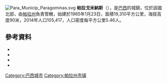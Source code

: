[[File:Para_Municip_Paragominas.svg|thumb]]
'''帕拉戈米納斯'''（{{lang-pt|Paragominas}}），是[[巴西|巴西]]的城鎮，位於該國北部，由[[帕拉州|帕拉州]]負責管轄，始建於1965年1月23日，面積19,310平方公里，海拔高度90米，2014年人口105,417，人口密度每平方公里5.46人。

==參考資料==
*{{cite web |url=ftp://geoftp.ibge.gov.br/Organizacao/Divisao_Territorial/2008/DTB_2008.zip |title=Divisão Territorial do Brasil |date=July 1, 2008 |publisher=Divisão Territorial do Brasil e Limites Territoriais, Instituto Brasileiro de Geografia e Estatística (IBGE) |accessdate=December 17, 2009 |language=pt |archive-url=https://web.archive.org/web/20200614144326/https://geoftp.ibge.gov.br/organizacao_do_territorio/estrutura_territorial/divisao_territorial/2008/dtb_2008.zip |archive-date=2020-06-14 |dead-url=yes }}
*{{cite web | url = http://www.ibge.gov.br/home/estatistica/populacao/estimativa2009/POP2009_DOU.pdf | title = Estimativas da população para 1º de julho de 2009 | publisher = Estimativas de População, Instituto Brasileiro de Geografia e Estatística (IBGE) | date = August 14, 2009 | accessdate = December 17, 2009 | format = PDF | language = pt | archive-date = 2013-06-26 | archive-url = https://www.webcitation.org/6HeS0l8ZK?url=http://www.ibge.gov.br/home/estatistica/populacao/estimativa2009/POP2009_DOU.pdf | dead-url = no }}
*{{cite web |url=http://www.pnud.org.br/atlas/ranking/IDH-M%2091%2000%20Ranking%20decrescente%20(pelos%20dados%20de%202000).htm |title=Ranking decrescente do IDH-M dos municípios do Brasil |date=2000 |publisher=Atlas do Desenvolvimento Humano, Programa das Nações Unidas para o Desenvolvimento (PNUD) |accessdate=December 17, 2009 |language=pt |archive-url=https://web.archive.org/web/20091003103229/http://www.pnud.org.br/atlas/ranking/IDH-M%2091%2000%20Ranking%20decrescente%20%28pelos%20dados%20de%202000%29.htm |archive-date=2009-10-03 |dead-url=yes }}
*{{cite web |url=http://www.ibge.gov.br/home/estatistica/economia/pibmunicipios/2005/tab01.pdf |title=Produto Interno Bruto dos Municípios 2002-2005 |date=December 19, 2007 |publisher=Instituto Brasileiro de Geografia e Estatística (IBGE) |accessdate=December 17, 2009 |language=pt |archive-url=https://web.archive.org/web/20081002024524/http://www.ibge.gov.br/home/estatistica/economia/pibmunicipios/2005/tab01.pdf |archive-date=2008-10-02 |dead-url=yes }}

{{coord|2|58|S|47|29|W|display=title|region:BR_type:city_source:GNS-enwiki}}
{{帕拉州市鎮}}
{{Brazil-geo-stub}}

[[Category:巴西城市|Category:巴西城市]]
[[Category:帕拉州市镇|Category:帕拉州市镇]]